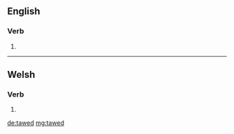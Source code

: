==English==

===Verb===
{{head|en|verb form}}

# {{en-past of|taw}}

----
==Welsh==

===Verb===
{{head|cy|verb form}}

# {{inflection of|tewi||3|s|impr|lang=cy}}

[[de:tawed]]
[[mg:tawed]]